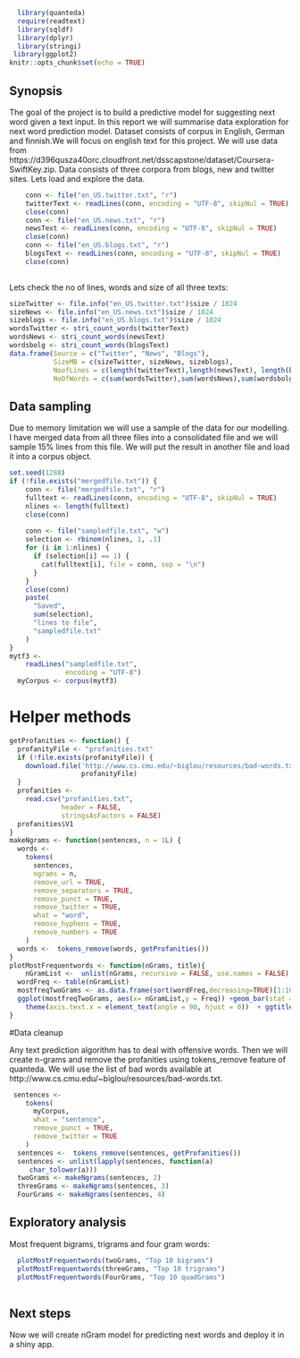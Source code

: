 ```r
  library(quanteda)
  require(readtext)
  library(sqldf)
  library(dplyr)
  library(stringi)
 library(ggplot2)
knitr::opts_chunk$set(echo = TRUE)
```

## Synopsis

The goal of the project is to build a predictive model for suggesting next word given a text input.
In this report we will summarise data exploration for next word prediction model. 
Dataset consists of corpus in English, German and finnish.We will focus on english text for this project.
We will use data from https://d396qusza40orc.cloudfront.net/dsscapstone/dataset/Coursera-SwiftKey.zip.
Data consists of three corpora from blogs, new and twitter sites. 
Lets load and explore the data.

```r
    conn <- file("en_US.twitter.txt", "r")
    twitterText <- readLines(conn, encoding = "UTF-8", skipNul = TRUE)
    close(conn) 
    conn <- file("en_US.news.txt", "r")
    newsText <- readLines(conn, encoding = "UTF-8", skipNul = TRUE)
    close(conn) 
    conn <- file("en_US.blogs.txt", "r")
    blogsText <- readLines(conn, encoding = "UTF-8", skipNul = TRUE)
    close(conn) 
  
```


Lets check the no of lines, words and size of all three texts: 

```r
sizeTwitter <- file.info("en_US.twitter.txt")$size / 1024
sizeNews <- file.info("en_US.news.txt")$size / 1024
sizeblogs <- file.info("en_US.blogs.txt")$size / 1024
wordsTwitter <- stri_count_words(twitterText)
wordsNews <- stri_count_words(newsText)
wordsbolg <- stri_count_words(blogsText)
data.frame(Source = c("Twitter", "News", "Blogs"),
           SizeMB = c(sizeTwitter, sizeNews, sizeblogs),
           NoofLines = c(length(twitterText),length(newsText), length(blogsText)),
           NoOfWords = c(sum(wordsTwitter),sum(wordsNews),sum(wordsbolg)))
```

## Data sampling

Due to memory limitation we will use a sample of the data for our modelling. 
I have merged data from all three files into a consolidated file and we will sample 15% lines from this file.
We will put the result in another file and load it into a corpus object.

```r
set.seed(1288)
if (!file.exists("mergedfile.txt")) {
    conn <- file("mergedfile.txt", "r")
    fulltext <- readLines(conn, encoding = "UTF-8", skipNul = TRUE)
    nlines <- length(fulltext)
    close(conn)
    
    conn <- file("sampledfile.txt", "w")
    selection <- rbinom(nlines, 1, .1)
    for (i in 1:nlines) {
      if (selection[i] == 1) {
        cat(fulltext[i], file = conn, sep = "\n")
      }
    }
    close(conn)
    paste(
      "Saved",
      sum(selection),
      "lines to file",
      "sampledfile.txt"
    )
}
mytf3 <-
    readLines("sampledfile.txt",
              encoding = "UTF-8")
  myCorpus <- corpus(mytf3)
```




# Helper methods 


```r
getProfanities <- function() {
  profanityFile <- "profanities.txt"
  if (!file.exists(profanityFile)) {
    download.file('http://www.cs.cmu.edu/~biglou/resources/bad-words.txt',
                  profanityFile)
  }
  profanities <-
    read.csv("profanities.txt",
             header = FALSE,
             stringsAsFactors = FALSE)
  profanities$V1
}
makeNgrams <- function(sentences, n = 1L) {
  words <-
    tokens(
      sentences,
      ngrams = n,
      remove_url = TRUE,
      remove_separators = TRUE,
      remove_punct = TRUE,
      remove_twitter = TRUE,
      what = "word",
      remove_hyphens = TRUE,
      remove_numbers = TRUE
    )
  words <-  tokens_remove(words, getProfanities())
}
plotMostFrequentwords <- function(nGrams, title){
    nGramList <-  unlist(nGrams, recursive = FALSE, use.names = FALSE)
  wordFreq <- table(nGramList)
  mostfreqTwoGrams <- as.data.frame(sort(wordFreq,decreasing=TRUE)[1:10])
  ggplot(mostfreqTwoGrams, aes(x= nGramList,y = Freq)) +geom_bar(stat = "identity") +
    theme(axis.text.x = element_text(angle = 90, hjust = 0))  + ggtitle(title)
}
```

#Data cleanup

Any text prediction algorithm has to deal with offensive words.
Then we will create n-grams and remove the profanities using tokens_remove feature of quanteda.
We will use the list of bad words available at http://www.cs.cmu.edu/~biglou/resources/bad-words.txt.

```r
 sentences <-
    tokens(
      myCorpus,
      what = "sentence",
      remove_punct = TRUE,
      remove_twitter = TRUE
    )
  sentences <-  tokens_remove(sentences, getProfanities())
  sentences <- unlist(lapply(sentences, function(a)
     char_tolower(a)))
  twoGrams <- makeNgrams(sentences, 2)
  threeGrams <- makeNgrams(sentences, 3)
  FourGrams <- makeNgrams(sentences, 4)
```

## Exploratory analysis 


Most frequent bigrams, trigrams and four gram words: 

```r
  plotMostFrequentwords(twoGrams, "Top 10 bigrams")
  plotMostFrequentwords(threeGrams, "Top 10 trigrams")
  plotMostFrequentwords(FourGrams, "Top 10 quadGrams")
  
```

## Next steps

Now we will create nGram model for predicting next words and deploy it in a shiny app.